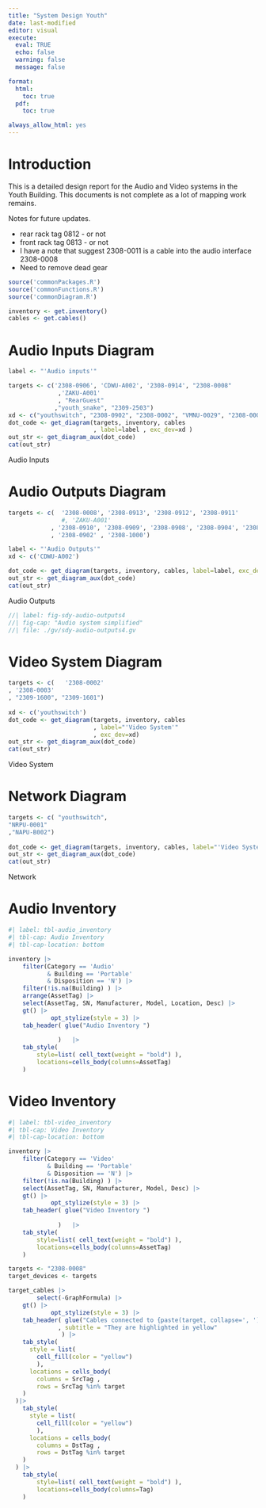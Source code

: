 ```yaml
---
title: "System Design Youth"
date: last-modified
editor: visual
execute: 
  eval: TRUE
  echo: false
  warning: false
  message: false

format:
  html:
    toc: true
  pdf:
    toc: true

always_allow_html: yes  
---
```


# Introduction

This is a detailed design report for the Audio and Video systems in the Youth Building. This documents is not complete as a lot of mapping work remains.

Notes for future updates.

-   rear rack tag 0812 - or not
-   front rack tag 0813 - or not
-   I have a note that suggest 2308-0011 is a cable into the audio interface 2308-0008
-   Need to remove dead gear

```r
source('commonPackages.R')
source('commonFunctions.R')
source('commonDiagram.R')
```

```r
inventory <- get.inventory()  
cables <- get.cables()
```

# Audio Inputs Diagram

::: {#fig-audio-inputs .cell-output-display}
```r
label <- "'Audio inputs'"

targets <- c('2308-0906', 'CDWU-A002', '2308-0914', "2308-0008"
			  ,'ZAKU-A001'
			  , "RearGuest"
			 ,"youth_snake", "2309-2503") 
xd <- c("youthswitch", "2308-0902", "2308-0002", "VMNU-0029", "2308-0006", "2308-0008", "d228", "d229", "d227", "b236")
dot_code <- get_diagram(targets, inventory, cables
						, label=label , exc_dev=xd )
out_str <- get_diagram_aux(dot_code)
cat(out_str)

```

Audio Inputs
:::

# Audio Outputs Diagram

::: {#fig-audio-outputs .cell-output-display}
```r
targets <- c(  '2308-0008', '2308-0913', '2308-0912', '2308-0911'
			   #, 'ZAKU-A001'
			, '2308-0910', '2308-0909', '2308-0908', '2308-0904', '2308-0903'
			, '2308-0902' , '2308-1000')

label <- "'Audio Outputs'"
xd <- c('CDWU-A002')

dot_code <- get_diagram(targets, inventory, cables, label=label, exc_dev=xd)
out_str <- get_diagram_aux(dot_code)
cat(out_str)
```

Audio Outputs
:::

```dot
//| label: fig-sdy-audio-outputs4
//| fig-cap: "Audio system simplified"
//| file: ./gv/sdy-audio-outputs4.gv
```

# Video System Diagram

::: {#fig-video-system .cell-output-display}
```r
targets <- c(   '2308-0002'
, '2308-0003'  
, "2309-1600", "2309-1601")
 
xd <- c('youthswitch')
dot_code <- get_diagram(targets, inventory, cables
						, label="'Video System'"
						, exc_dev=xd)
out_str <- get_diagram_aux(dot_code)
cat(out_str)
```

Video System
:::

# Network Diagram

::: {#fig-network .cell-output-display}
```r
targets <- c( "youthswitch", 
"NRPU-0001"
,"NAPU-B002")
 
dot_code <- get_diagram(targets, inventory, cables, label="'Video System'")
out_str <- get_diagram_aux(dot_code)
cat(out_str)
```

Network
:::

# Audio Inventory

```r
#| label: tbl-audio_inventory
#| tbl-cap: Audio Inventory
#| tbl-cap-location: bottom

inventory |>
	filter(Category == 'Audio'
		   & Building == 'Portable' 
		   & Disposition == 'N') |> 
	filter(!is.na(Building) ) |>
	arrange(AssetTag) |>
	select(AssetTag, SN, Manufacturer, Model, Location, Desc) |>
	gt() |>
			opt_stylize(style = 3) |>
	tab_header( glue("Audio Inventory ")
			   
			  )   |>
	tab_style(
		style=list( cell_text(weight = "bold") ),
		locations=cells_body(columns=AssetTag)
	)
```

# Video Inventory

```r
#| label: tbl-video_inventory
#| tbl-cap: Video Inventory
#| tbl-cap-location: bottom

inventory |>
	filter(Category == 'Video'
		   & Building == 'Portable' 
		   & Disposition == 'N') |> 
	filter(!is.na(Building) ) |>
	select(AssetTag, SN, Manufacturer, Model, Desc) |>
	gt() |>
			opt_stylize(style = 3) |>
	tab_header( glue("Video Inventory ")
			   
			  )   |>
	tab_style(
		style=list( cell_text(weight = "bold") ),
		locations=cells_body(columns=AssetTag)
	)
```

```r
targets <- "2308-0008"
target_devices <- targets
```

```r
target_cables |>	
		select(-GraphFormula) |>
	gt() |>
			opt_stylize(style = 3) |>
	tab_header( glue("Cables connected to {paste(target, collapse=', ')}") 
			  , subtitle = "They are highlighted in yellow"
			   ) |>
    tab_style(
      style = list(
        cell_fill(color = "yellow")
        ),
      locations = cells_body(
        columns = SrcTag ,
        rows = SrcTag %in% target
    )
  )|>
    tab_style(
      style = list(
        cell_fill(color = "yellow") 
        ),
      locations = cells_body(
        columns = DstTag ,
        rows = DstTag %in% target
    )
  ) |>
	tab_style(
		style=list( cell_text(weight = "bold") ),
		locations=cells_body(columns=Tag)
	)  
```
